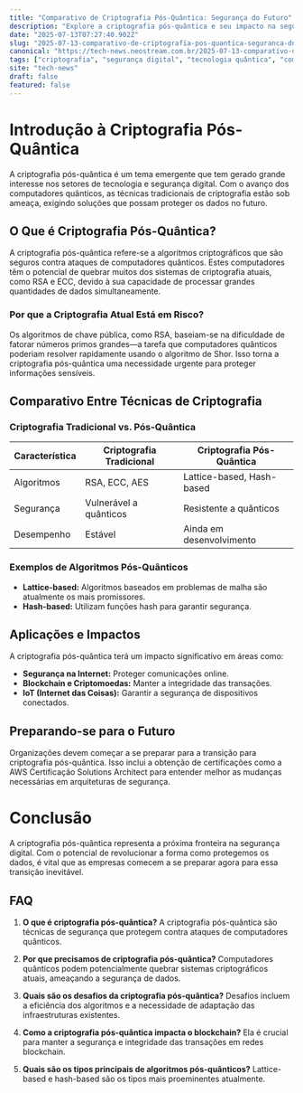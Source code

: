 ```yaml
---
title: "Comparativo de Criptografia Pós-Quântica: Segurança do Futuro"
description: "Explore a criptografia pós-quântica e seu impacto na segurança digital, comparando técnicas atuais e futuras. Descubra como se preparar para o avanço das tecnologias quânticas."
date: "2025-07-13T07:27:40.902Z"
slug: "2025-07-13-comparativo-de-criptografia-pos-quantica-seguranca-do-futuro"
canonical: "https://tech-news.neostream.com.br/2025-07-13-comparativo-de-criptografia-pos-quantica-seguranca-do-futuro"
tags: ["criptografia", "segurança digital", "tecnologia quântica", "comparativo", "criptografia pós-quântica"]
site: "tech-news"
draft: false
featured: false
---
```


# Introdução à Criptografia Pós-Quântica

A criptografia pós-quântica é um tema emergente que tem gerado grande interesse nos setores de tecnologia e segurança digital. Com o avanço dos computadores quânticos, as técnicas tradicionais de criptografia estão sob ameaça, exigindo soluções que possam proteger os dados no futuro.

## O Que é Criptografia Pós-Quântica?

A criptografia pós-quântica refere-se a algoritmos criptográficos que são seguros contra ataques de computadores quânticos. Estes computadores têm o potencial de quebrar muitos dos sistemas de criptografia atuais, como RSA e ECC, devido à sua capacidade de processar grandes quantidades de dados simultaneamente.

### Por que a Criptografia Atual Está em Risco?

Os algoritmos de chave pública, como RSA, baseiam-se na dificuldade de fatorar números primos grandes—a tarefa que computadores quânticos poderiam resolver rapidamente usando o algoritmo de Shor. Isso torna a criptografia pós-quântica uma necessidade urgente para proteger informações sensíveis.

## Comparativo Entre Técnicas de Criptografia

### Criptografia Tradicional vs. Pós-Quântica

| Característica | Criptografia Tradicional | Criptografia Pós-Quântica |
|----------------|--------------------------|--------------------------|
| Algoritmos     | RSA, ECC, AES            | Lattice-based, Hash-based|
| Segurança      | Vulnerável a quânticos   | Resistente a quânticos   |
| Desempenho     | Estável                  | Ainda em desenvolvimento |

### Exemplos de Algoritmos Pós-Quânticos

- **Lattice-based:** Algoritmos baseados em problemas de malha são atualmente os mais promissores.
- **Hash-based:** Utilizam funções hash para garantir segurança.

## Aplicações e Impactos

A criptografia pós-quântica terá um impacto significativo em áreas como:

- **Segurança na Internet:** Proteger comunicações online.
- **Blockchain e Criptomoedas:** Manter a integridade das transações.
- **IoT (Internet das Coisas):** Garantir a segurança de dispositivos conectados.

## Preparando-se para o Futuro

Organizações devem começar a se preparar para a transição para criptografia pós-quântica. Isso inclui a obtenção de certificações como a AWS Certificação Solutions Architect para entender melhor as mudanças necessárias em arquiteturas de segurança.

# Conclusão

A criptografia pós-quântica representa a próxima fronteira na segurança digital. Com o potencial de revolucionar a forma como protegemos os dados, é vital que as empresas comecem a se preparar agora para essa transição inevitável.

## FAQ

1. **O que é criptografia pós-quântica?**
   A criptografia pós-quântica são técnicas de segurança que protegem contra ataques de computadores quânticos.

2. **Por que precisamos de criptografia pós-quântica?**
   Computadores quânticos podem potencialmente quebrar sistemas criptográficos atuais, ameaçando a segurança de dados.

3. **Quais são os desafios da criptografia pós-quântica?**
   Desafios incluem a eficiência dos algoritmos e a necessidade de adaptação das infraestruturas existentes.

4. **Como a criptografia pós-quântica impacta o blockchain?**
   Ela é crucial para manter a segurança e integridade das transações em redes blockchain.

5. **Quais são os tipos principais de algoritmos pós-quânticos?**
   Lattice-based e hash-based são os tipos mais proeminentes atualmente.